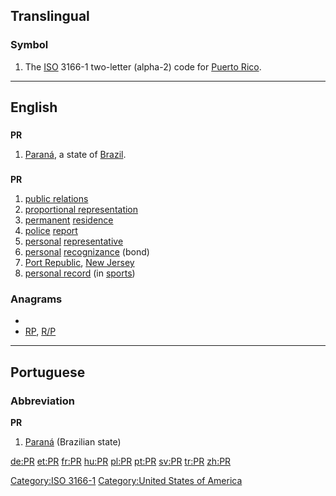 {{also|pr|Pr|P.R.|.pr}}
==Translingual==
===Symbol===
{{infl|mul|symbol}}
# The [[ISO]] 3166-1 two-letter (alpha-2) code for [[Puerto Rico]].

[[Category:ISO 3166-1]]
----

==English==

==={{abbreviation}}===
'''PR'''

# [[Paraná]], a state of [[Brazil]].

==={{initialism}}===
'''PR'''

# [[public relations]]
# [[proportional representation]]
# [[permanent]] [[residence]]
# [[police]] [[report]]
# [[personal]] [[representative]]
# [[personal]] [[recognizance]] (bond)
# [[Port Republic]], [[New Jersey]]
# [[personal record]] (in [[sport|sports]])

===Anagrams===
* {{alphagram|pr}}
* [[RP#English|RP]], [[R/P#English|R/P]]


[[Category:United States of America]]

----

==Portuguese==

===Abbreviation===
'''PR'''

# [[Paraná]] (Brazilian state)

[[de:PR]]
[[et:PR]]
[[fr:PR]]
[[hu:PR]]
[[pl:PR]]
[[pt:PR]]
[[sv:PR]]
[[tr:PR]]
[[zh:PR]]